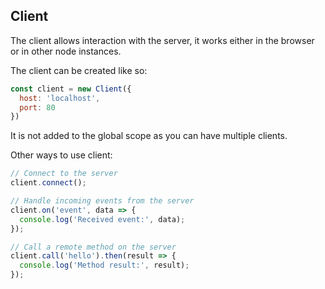 ## Client

The client allows interaction with the server, it works either in the browser or in other node instances.

The client can be created like so:

```js
const client = new Client({
  host: 'localhost',
  port: 80
})
```

It is not added to the global scope as you can have multiple clients.

Other ways to use client:

```js
// Connect to the server
client.connect();

// Handle incoming events from the server
client.on('event', data => {
  console.log('Received event:', data);
});

// Call a remote method on the server
client.call('hello').then(result => {
  console.log('Method result:', result);
});
```